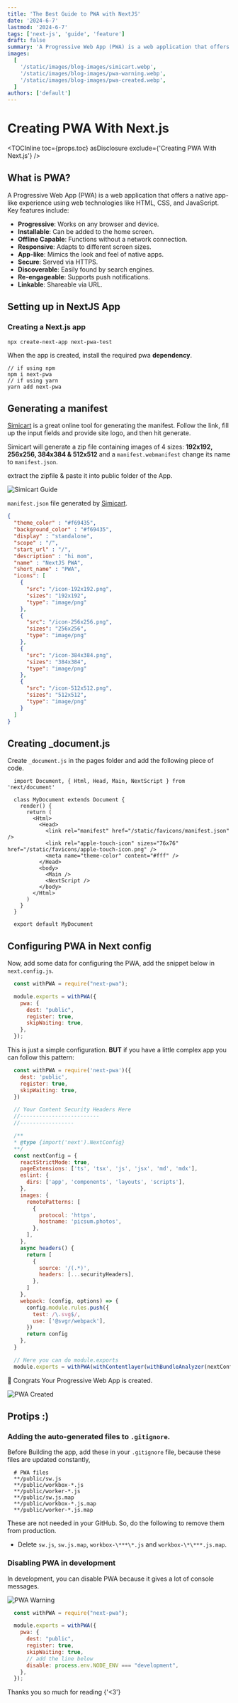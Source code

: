 ```yaml
---
title: 'The Best Guide to PWA with NextJS'
date: '2024-6-7'
lastmod: '2024-6-7'
tags: ['next-js', 'guide', 'feature']
draft: false
summary: 'A Progressive Web App (PWA) is a web application that offers a native app-like experience using web technologies like HTML, CSS, and JavaScript.'
images:
  [
    '/static/images/blog-images/simicart.webp',
    '/static/images/blog-images/pwa-warning.webp',
    '/static/images/blog-images/pwa-created.webp',
  ]
authors: ['default']
---
```


# Creating PWA With Next.js

<TOCInline toc={props.toc} asDisclosure exclude={'Creating PWA With Next.js'} />

## What is PWA?

A Progressive Web App (PWA) is a web application that offers a native app-like experience using web technologies like HTML, CSS, and JavaScript. Key features include:

- **Progressive**: Works on any browser and device.
- **Installable**: Can be added to the home screen.
- **Offline Capable**: Functions without a network connection.
- **Responsive**: Adapts to different screen sizes.
- **App-like**: Mimics the look and feel of native apps.
- **Secure**: Served via HTTPS.
- **Discoverable**: Easily found by search engines.
- **Re-engageable**: Supports push notifications.
- **Linkable**: Shareable via URL.

## Setting up in NextJS App

### Creating a Next.js app

```ts:>_terminal
npx create-next-app next-pwa-test
```

When the app is created, install the required pwa **dependency**.

```ts:>_terminal
// if using npm
npm i next-pwa
// if using yarn
yarn add next-pwa
```

## Generating a manifest

[Simicart](https://www.simicart.com/manifest-generator.html) is a great online tool for generating the manifest. Follow the link, fill up the input fields and provide site logo, and then hit generate.

Simicart will generate a zip file containing images of 4 sizes: **192x192, 256x256, 384x384 & 512x512** and a `manifest.webmanifest` change its name to `manifest.json`.

extract the zipfile & paste it into public folder of the App.

![Simicart Guide](/static/images/blog-images/simicart.webp)

`manifest.json` file generated by [Simicart](https://www.simicart.com/manifest-generator.html).

```ts:manifest.json
{
  "theme_color" : "#f69435",
  "background_color" : "#f69435",
  "display" : "standalone",
  "scope" : "/",
  "start_url" : "/",
  "description" : "hi mom",
  "name" : "NextJS PWA",
  "short_name" : "PWA",
  "icons": [
    {
      "src": "/icon-192x192.png",
      "sizes": "192x192",
      "type": "image/png"
    },
    {
      "src": "/icon-256x256.png",
      "sizes": "256x256",
      "type": "image/png"
    },
    {
      "src": "/icon-384x384.png",
      "sizes": "384x384",
      "type": "image/png"
    },
    {
      "src": "/icon-512x512.png",
      "sizes": "512x512",
      "type": "image/png"
    }
  ]
}

```

## Creating **\_document.js**

Create `_document.js` in the pages folder and add the following piece of code.

```ts:_document.tsx
  import Document, { Html, Head, Main, NextScript } from 'next/document'

  class MyDocument extends Document {
    render() {
      return (
        <Html>
          <Head>
            <link rel="manifest" href="/static/favicons/manifest.json" />
            <link rel="apple-touch-icon" sizes="76x76" href="/static/favicons/apple-touch-icon.png" />
            <meta name="theme-color" content="#fff" />
          </Head>
          <body>
            <Main />
            <NextScript />
          </body>
        </Html>
      )
    }
  }

  export default MyDocument

```

## Configuring PWA in Next config

Now, add some data for configuring the PWA, add the snippet below in `next.config.js`.

```ts:next.config.js
  const withPWA = require("next-pwa");

  module.exports = withPWA({
    pwa: {
      dest: "public",
      register: true,
      skipWaiting: true,
    },
  });
```

This is just a simple configuration. **BUT** if you have a little complex app you can follow this pattern:

```ts:next.config.js
  const withPWA = require('next-pwa')({
    dest: 'public',
    register: true,
    skipWaiting: true,
  })

  // Your Content Security Headers Here
  //-------------------------
  //-----------------

  /**
  * @type {import('next').NextConfig}
  **/
  const nextConfig = {
    reactStrictMode: true,
    pageExtensions: ['ts', 'tsx', 'js', 'jsx', 'md', 'mdx'],
    eslint: {
      dirs: ['app', 'components', 'layouts', 'scripts'],
    },
    images: {
      remotePatterns: [
        {
          protocol: 'https',
          hostname: 'picsum.photos',
        },
      ],
    },
    async headers() {
      return [
        {
          source: '/(.*)',
          headers: [...securityHeaders],
        },
      ]
    },
    webpack: (config, options) => {
      config.module.rules.push({
        test: /\.svg$/,
        use: ['@svgr/webpack'],
      })
      return config
    },
  }

  // Here you can do module.exports
  module.exports = withPWA(withContentlayer(withBundleAnalyzer(nextConfig)))
```

🥳 Congrats Your Progressive Web App is created.

![PWA Created](/static/images/blog-images/pwa-created.webp)

## Protips :)

### Adding the auto-generated files to `.gitignore`.

Before Building the app, add these in your `.gitignore` file, because these files are updated constantly,

```ts:.gitignore
  # PWA files
  **/public/sw.js
  **/public/workbox-*.js
  **/public/worker-*.js
  **/public/sw.js.map
  **/public/workbox-*.js.map
  **/public/worker-*.js.map
```

These are not needed in your GitHub. So, do the following to remove them from production.

- Delete `sw.js`, `sw.js.map`, `workbox-\***\*.js` and `workbox-\*\***.js.map`.

### Disabling PWA in development

In development, you can disable PWA because it gives a lot of console messages.

![PWA Warning](/static/images/blog-images/pwa-warning.webp)

```ts:next.config.js
  const withPWA = require("next-pwa");

  module.exports = withPWA({
    pwa: {
      dest: "public",
      register: true,
      skipWaiting: true,
      // add the line below
      disable: process.env.NODE_ENV === "development",
    },
  });
```

Thanks you so much for reading {'<3'}
